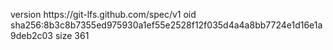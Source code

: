version https://git-lfs.github.com/spec/v1
oid sha256:8b3c8b7355ed975930a1ef55e2528f12f035d4a4a8bb7724e1d16e1a9deb2c03
size 361
